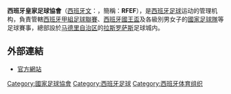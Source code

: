 {{noteTA
|G1=Football 
}}
{{國家足協|
  Name               = 西班牙皇家足球協會 |
  Logo               = Real Federación Española de Fútbol.svg |
  Founded            = 1909年 |
  FIFA affiliation   = 1913年|
  Region             = [[歐洲足協|歐洲足協]] |
  Region affiliation = 1954年 |
  President          = {{tsl|es|Luis Rubiales|路易斯·鲁维亚莱斯}} |
}}

'''西班牙皇家足球協會'''（[[西班牙文|西班牙文]]：'''{{lang|es|Real Federación Española de Fútbol}}'''，簡稱：'''RFEF'''），是[[西班牙|西班牙]][[足球|足球]]运动的管理机构，負責管轄[[西班牙甲組足球聯賽|西班牙甲組足球聯賽]]、[[西班牙國王盃|西班牙國王盃]]及各級別男女子的[[西班牙國家足球隊|國家足球隊]]等足球賽事，總部設於[[马德里自治区|马德里自治区]]的[[拉斯罗萨斯-德马德里|拉斯罗萨斯]]足球城内。

== 外部連結 ==
* [http://www.rfef.es/ 官方網站]{{Wayback|url=http://www.rfef.es/ |date=20101013085642 }} {{es}}

{{西班牙足球架構}}
{{UEFA成員國家足球協會}}

{{org-stub}}
{{足球小作品}}

[[Category:國家足球協會|Category:國家足球協會]]
[[Category:西班牙足球|Category:西班牙足球]]
[[Category:西班牙体育组织|Category:西班牙体育组织]]